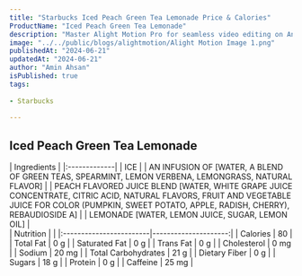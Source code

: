 ```yaml
---
title: "Starbucks Iced Peach Green Tea Lemonade Price & Calories"
ProductName: "Iced Peach Green Tea Lemonade" 
description: "Master Alight Motion Pro for seamless video editing on Android, iOS, and Tablets with our ultimate guide, unlocking advanced features and elevating your skills in 2024!"
image: "../../public/blogs/alightmotion/Alight Motion Image 1.png"
publishedAt: "2024-06-21"
updatedAt: "2024-06-21"
author: "Amin Ahsan"
isPublished: true
tags:
 
- Starbucks
      
---
```


## Iced Peach Green Tea Lemonade 
  
<div className="tables-container">
  <div className="table-wrapper">
    | Ingredients  |
    |:-------------|
    | ICE |
    | AN INFUSION OF [WATER, A BLEND OF GREEN TEAS, SPEARMINT, LEMON VERBENA, LEMONGRASS, NATURAL FLAVOR] |
    | PEACH FLAVORED JUICE BLEND [WATER, WHITE GRAPE JUICE CONCENTRATE, CITRIC ACID, NATURAL FLAVORS, FRUIT AND VEGETABLE JUICE FOR COLOR (PUMPKIN, SWEET POTATO, APPLE, RADISH, CHERRY), REBAUDIOSIDE A] |
    | LEMONADE [WATER, LEMON JUICE, SUGAR, LEMON OIL] |
  </div>
  <div className="table-wrapper">
    | Nutrition               |                      |  
    |:------------------------|---------------------:|
    | Calories                | 80                   |
    | Total Fat               | 0 g                  |
    | Saturated Fat           | 0 g                  |
    | Trans Fat               | 0 g                  |
    | Cholesterol             | 0 mg                 |
    | Sodium                  | 20 mg                |
    | Total Carbohydrates     | 21 g                 |
    | Dietary Fiber           | 0 g                  |
    | Sugars                  | 18 g                 |
    | Protein                 | 0 g                  |
    | Caffeine                | 25 mg                |
  </div>
</div>

<style jsx>{`
  .tables-container {
    display: flex;
    flex-direction: row;
    gap: 30px;
  }
  .table-wrapper {
    width: 500px; /* Adjust as needed */
  }
  @media (max-width: 768px) {
    .tables-container {
      flex-direction: column;
      gap: 0px; /* Adjust as needed */
    }
    .table-wrapper {
      width: 100%; /* Adjust as needed */
    }
  }
`}</style>
